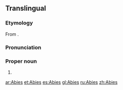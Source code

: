 {{wikipedia}}
{{also|abies}}
==Translingual==
{{wikipedia}}
{{wikispecies}}
===Etymology===
From {{etyl|la|mul}} {{term|abies||silver fir|lang=la}}.

===Pronunciation===
{{a|US}} {{IPA|/ˈeɪ.biˌiz/|/ˈæ.biˌiz/|lang=mul}}

===Proper noun===
{{head|mul|proper noun|head=''Abies''}}

# {{taxon|genus|family|Pinaceae| [[coniferous]] trees, the [[fir]]s}}

[[ar:Abies]]
[[et:Abies]]
[[es:Abies]]
[[gl:Abies]]
[[ru:Abies]]
[[zh:Abies]]